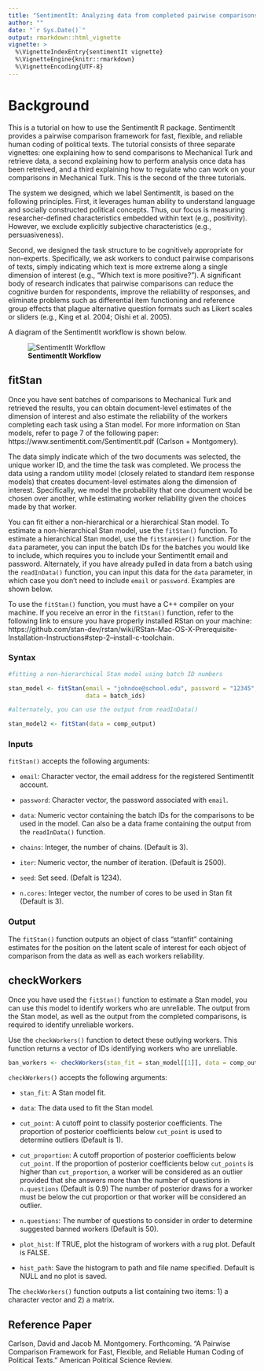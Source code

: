 ```yaml
---
title: "SentimentIt: Analyzing data from completed pairwise comparisons"
author: ""
date: "`r Sys.Date()`"
output: rmarkdown::html_vignette
vignette: >
  %\VignetteIndexEntry{sentimentIt vignette}
  %\VignetteEngine{knitr::rmarkdown}
  %\VignetteEncoding{UTF-8}
---
```


# Background

This is a tutorial on how to use the SentimentIt R package. SentimentIt provides a pairwise comparison framework for fast, flexible, and reliable human coding of political texts. The tutorial consists of three separate vignettes: one explaining how to send comparisons to Mechanical Turk and retrieve data, a second explaining how to perform analysis once data has been retreived, and a third explaining how to regulate who can work on your comparisons in Mechanical Turk. This is the second of the three tutorials.

The system we designed, which we label SentimentIt, is based on the following principles. First, it leverages human ability to understand language and socially constructed political concepts. Thus, our focus is measuring researcher-defined characteristics embedded within text (e.g., positivity). However, we exclude explicitly subjective characteristics (e.g., persuasiveness).

Second, we designed the task structure to be cognitively appropriate for non-experts. Specifically, we ask workers to conduct pairwise comparisons of texts, simply indicating which text is more extreme along a single dimension of interest (e.g., “Which text is more positive?”). A significant body of research indicates that pairwise comparisons can reduce the cognitive burden for respondents, improve the reliability of responses, and eliminate problems such as differential item functioning and reference group effects that plague alternative question formats such as Likert scales or sliders (e.g., King et al. 2004; Oishi et al. 2005).

A diagram of the SentimentIt workflow is shown below.

![**SentimentIt Workflow**](sentimentit_workflow.png)

## fitStan

Once you have sent batches of comparisons to Mechanical Turk and retrieved the results, you can obtain document-level estimates of the dimension of interest and also estimate the reliability of the workers completing each task using a Stan model. For more information on Stan models, refer to page 7 of the following paper: https://www.sentimentit.com/SentimentIt.pdf (Carlson + Montgomery).

The data simply indicate which of the two documents was selected, the unique worker ID, and the time the task was completed. We process the data using a random utility model (closely related to standard item response models) that creates document-level estimates along the dimension of interest. Specifically, we model the probability that one document would be chosen over another, while estimating worker reliability given the choices made by that worker.

You can fit either a non-hierarchical or a hierarchical Stan model. To estimate a non-hierarchical Stan model, use the `fitStan()` function. To estimate a hierarchical Stan model, use the `fitStanHier()` function. For the `data` parameter, you can input the batch IDs for the batches you would like to include, which requires you to include your SentimentIt email and password. Alternately, if you have already pulled in data from a batch using the `readInData()` function, you can input this data for the `data` parameter, in which case you don't need to include `email` or `password`. Examples are shown below.

To use the `fitStan()` function, you must have a C++ compiler on your machine. If you receive an error in the `fitStan()` function, refer to the following link to ensure you have properly installed RStan on your machine: https://github.com/stan-dev/rstan/wiki/RStan-Mac-OS-X-Prerequisite-Installation-Instructions#step-2--install-c-toolchain. 

### Syntax

```r

#fitting a non-hierarchical Stan model using batch ID numbers

stan_model <- fitStan(email = "johndoe@school.edu", password = "12345",
                      data = batch_ids)

#alternately, you can use the output from readInData()

stan_model2 <- fitStan(data = comp_output)
```

### Inputs

`fitStan()` accepts the following arguments:

-   `email`: Character vector, the email address for the registered SentimentIt account.

-   `password`: Character vector, the password associated with `email`.

-   `data`: Numeric vector containing the batch IDs for the comparisons to be used in the model. Can also be a data frame containing the output from the `readInData()` function.

-   `chains`: Integer, the number of chains. (Default is 3).

-   `iter`: Numeric vector, the number of iteration. (Default is 2500).

-   `seed`: Set seed. (Defalt is 1234).

-   `n.cores`: Integer vector, the number of cores to be used in Stan fit (Default is 3).

### Output

The `fitStan()` function outputs an object of class "stanfit" containing estimates for the position on the latent scale of interest for each object of comparison from the data as well as each workers reliability.

## checkWorkers

Once you have used the `fitStan()` function to estimate a Stan model, you can use this model to identify workers who are unreliable. The output from the Stan model, as well as the output from the completed comparisons, is required to identify unreliable workers.

Use the `checkWorkers()` function to detect these outlying workers. This function returns a vector of IDs identifying workers who are unreliable. 

```r

ban_workers <- checkWorkers(stan_fit = stan_model[[1]], data = comp_output)
```

`checkWorkers()` accepts the following arguments:

-   `stan_fit`: A Stan model fit.

-   `data`: The data used to fit the Stan model.

-   `cut_point`: A cutoff point to classify posterior coefficients. The proportion of posterior coefficients below `cut_point` is used to determine outliers (Default is 1).

-   `cut_proportion`: A cutoff proportion of posterior coefficients below `cut_point`. If the proportion of posterior coefficients below `cut_points` is higher than `cut_proportion`, a worker will be considered as an outlier provided that she answers more than the number of questions in `n.questions` (Default is 0.9) The number of posterior draws for a worker must be below the cut proportion or that worker will be considered an outlier.

-   `n.questions`: The number of questions to consider in order to determine suggested banned workers (Default is 50).

-   `plot_hist`: If TRUE, plot the histogram of workers with a rug plot. Default is FALSE.

-   `hist_path`: Save the histogram to path and file name specified. Default is NULL and no plot is saved.

The `checkWorkers()` function outputs a list containing two items: 1) a character vector and 2) a matrix.

Reference Paper
------

Carlson, David and Jacob M. Montgomery. Forthcoming. “A Pairwise Comparison Framework for Fast, Flexible, and Reliable Human Coding of Political Texts.” American Political Science Review.
